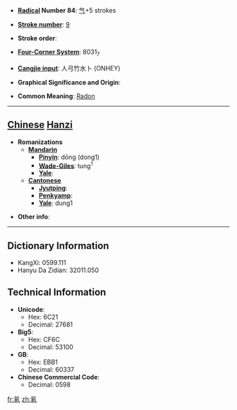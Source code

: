 * '''[[Wiktionary:Chinese radical index| Radical]] Number 84''': [[Wiktionary:Chinese radical index 气|气]]+5 strokes

* '''[[Wiktionary:Chinese total strokes index|Stroke number]]''': [[Wiktionary:Chinese total strokes index 9|9]]

* '''Stroke order''': 

* '''[[Wiktionary:Chinese four corner index|Four-Corner System]]''': 8031<sub>7</sub>

* '''[[Wiktionary:Chinese Cangjie index|Cangjie input]]''': 人弓竹水卜 (ONHEY)

* '''Graphical Significance and Origin''': 

* '''Common Meaning''': [[Radon]]

----

== [[Chinese]] [[Hanzi]] ==

* '''Romanizations'''
** '''[[Mandarin]]'''
*** '''[[Pinyin]]''': dōng (dong1)
*** '''[[Wade-Giles]]''': tung<sup>1</sup>
*** '''[[Yale]]''': 
** '''[[Cantonese]]'''
*** '''[[Jyutping]]''':
*** '''[[Penkyamp]]''': 
*** '''[[Yale]]''': dung1

* '''Other info''': 

----

== Dictionary Information ==

* KangXi: 0599.111
* Hanyu Da Zidian: 32011.050

== Technical Information ==

* '''Unicode''':
** Hex: 6C21
** Decimal: 27681
* '''Big5''':
** Hex: CF6C
** Decimal: 53100
* '''GB''':
** Hex: EBB1
** Decimal: 60337
* '''Chinese Commercial Code''':
** Decimal: 0598

[[fr:氡]]
[[zh:氡]]